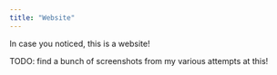 ```yaml
---
title: "Website"
---
```


In case you noticed, this is a website!

TODO: find a bunch of screenshots from my various attempts at this!
